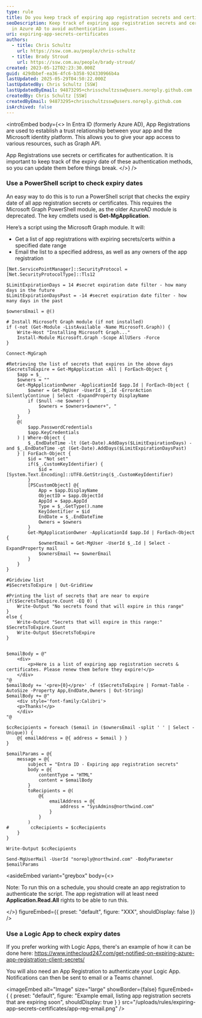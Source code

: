 ```yaml
---
type: rule
title: Do you keep track of expiring app registration secrets and certificates?
seoDescription: Keep track of expiring app registration secrets and certificates
  in Azure AD to avoid authentication issues.
uri: expiring-app-secrets-certificates
authors:
  - title: Chris Schultz
    url: https://ssw.com.au/people/chris-schultz
  - title: Brady Stroud
    url: https://ssw.com.au/people/brady-stroud/
created: 2023-05-12T02:23:30.000Z
guid: 429dbbef-ea36-4fc6-b358-924330966b4a
lastUpdated: 2025-05-29T04:50:22.000Z
lastUpdatedBy: Chris Schultz [SSW]
lastUpdatedByEmail: 94873295+chrisschultzssw@users.noreply.github.com
createdBy: Chris Schultz [SSW]
createdByEmail: 94873295+chrisschultzssw@users.noreply.github.com
isArchived: false
---
```

<introEmbed
  body={<>
In Entra ID (formerly Azure AD), App Registrations are used to establish a trust relationship between your app and the Microsoft identity platform. This allows you to give your app access to various resources, such as Graph API.

App Registrations use secrets or certificates for authentication. It is important to keep track of the expiry date of these authentication methods, so you can update them before things break.
  </>}
/>
### Use a PowerShell script to check expiry dates

An easy way to do this is to run a PowerShell script that checks the expiry date of all app registration secrets or certificates. This requires the Microsoft Graph PowerShell module, as the older AzureAD module is deprecated. The key cmdlets used is **Get-MgApplication**.

Here’s a script using the Microsoft Graph module. It will:
- Get a list of app registrations with expiring secrets/certs within a specified date range
- Email the list to a specified address, as well as any owners of the app registration

```
[Net.ServicePointManager]::SecurityProtocol = [Net.SecurityProtocolType]::Tls12

$LimitExpirationDays = 14 #secret expiration date filter - how many days in the future
$LimitExpirationDaysPast = -14 #secret expiration date filter - how many days in the past

$ownersEmail = @()

# Install Microsoft Graph module (if not installed)
if (-not (Get-Module -ListAvailable -Name Microsoft.Graph)) {
    Write-Host "Installing Microsoft Graph..."
    Install-Module Microsoft.Graph -Scope AllUSers -Force
}

Connect-MgGraph

#Retrieving the list of secrets that expires in the above days
$SecretsToExpire = Get-MgApplication -All | ForEach-Object {
    $app = $_
    $owners = ""
    Get-MgApplicationOwner -ApplicationId $app.Id | ForEach-Object {
        $owner = Get-MgUser -UserId $_.Id -ErrorAction SilentlyContinue | Select -ExpandProperty DisplayName
        if ($null -ne $owner) {
            $owners = $owners+$owner+", "
        }
    }
    @(
        $app.PasswordCredentials
        $app.KeyCredentials
    ) | Where-Object {
        $_.EndDateTime -lt (Get-Date).AddDays($LimitExpirationDays) -and $_.EndDateTime -gt (Get-Date).AddDays($LimitExpirationDaysPast)
    } | ForEach-Object {
        $id = "Not set"
        if($_.CustomKeyIdentifier) {
            $id = [System.Text.Encoding]::UTF8.GetString($_.CustomKeyIdentifier)
        }
        [PSCustomObject] @{
            App = $app.DisplayName
            ObjectID = $app.ObjectId
            AppId = $app.AppId
            Type = $_.GetType().name
            KeyIdentifier = $id
            EndDate = $_.EndDateTime
            Owners = $owners
        }
        Get-MgApplicationOwner -ApplicationId $app.Id | ForEach-Object {
            $ownerEmail = Get-MgUser -UserId $_.Id | Select -ExpandProperty mail
            $ownersEmail += $ownerEmail
        }
    }
}

#Gridview list
#$SecretsToExpire | Out-GridView

#Printing the list of secrets that are near to expire
if($SecretsToExpire.Count -EQ 0) {
    Write-Output "No secrets found that will expire in this range"
}
else {
    Write-Output "Secrets that will expire in this range:" $SecretsToExpire.Count
    Write-Output $SecretsToExpire
}


$emailBody = @"
    <div>
        <p>Here is a list of expiring app registration secrets & certificates. Please renew them before they expire!</p>
    </div>
"@
$emailBody += '<pre>{0}</pre>' -f ($SecretsToExpire | Format-Table -AutoSize -Property App,EndDate,Owners | Out-String)
$emailBody += @"
    <div style='font-family:Calibri'>
    <p>Thanks!</p>
    </div>
"@

$ccRecipients = foreach ($email in ($ownersEmail -split ' ' | Select -Unique)) {
    @{ emailAddress = @{ address = $email } }
}

$emailParams = @{
    message = @{
        subject = "Entra ID - Expiring app registration secrets"
        body = @{
            contentType = "HTML"
            content = $emailBody
        }
        toRecipients = @(
            @{
                emailAddress = @{
                    address = "SysAdmins@northwind.com"
                }
            }
        )
#        ccRecipients = $ccRecipients
    }
}

Write-Output $ccRecipients

Send-MgUserMail -UserId "noreply@northwind.com" -BodyParameter $emailParams

```

<asideEmbed
  variant="greybox"
  body={<>
    
Note: To run this on a schedule, you should create an app registration to authenticate the script. The app registration will at least need **Application.Read.All** rights to be able to run this.

  </>}
  figureEmbed={{
    preset: "default",
    figure: "XXX",
    shouldDisplay: false
  }}
/>

### Use a Logic App to check expiry dates

If you prefer working with Logic Apps, there's an example of how it can be done here: https://www.inthecloud247.com/get-notified-on-expiring-azure-app-registration-client-secrets/

You will also need an App Registration to authenticate your Logic App. Notifications can then be sent to email or a Teams channel.


<imageEmbed
  alt="Image"
  size="large"
  showBorder={false}
  figureEmbed={ {
    preset: "default",
    figure: "Example email, listing app registration secrets that are expiring soon",
    shouldDisplay: true
  } }
  src="/uploads/rules/expiring-app-secrets-certificates/app-reg-email.png"
/>
